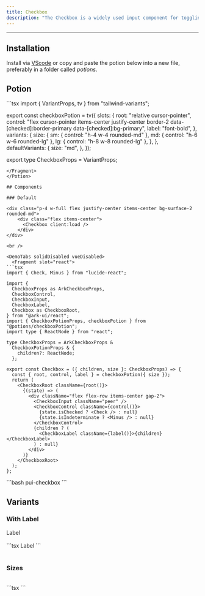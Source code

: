 ```yaml
---
title: Checkbox
description: "The Checkbox is a widely used input component for toggling between checked and unchecked states. It supports basic, controlled, and indeterminate states."
---
```


---


<div class="p-4 w-full flex justify-center items-center bg-surface-2 rounded-md">
    <div class="flex items-center">
      <Checkbox size='sm' client:load />
    </div>
</div>

## Installation

Install via [VScode](/docs/getting-started/vsc) or copy and paste the potion below into a new file, preferably in a folder called *potions*.

## Potion 

<Potion>
<Fragment slot="contentSlot">
```tsx
import { VariantProps, tv } from "tailwind-variants";

export const checkboxPotion = tv({
  slots: {
    root: "relative cursor-pointer",
    control:
      "flex cursor-pointer items-center justify-center border-2 data-[checked]:border-primary data-[checked]:bg-primary",
    label: "font-bold",
  },
  variants: {
    size: {
      sm: { control: "h-4 w-4 rounded-md" },
      md: { control: "h-6 w-6 rounded-lg" },
      lg: { control: "h-8 w-8 rounded-lg" },
    },
  },
  defaultVariants: {
    size: "md",
  },
});

export type CheckboxProps = VariantProps<typeof checkboxPotion>;

```
</Fragment>
</Potion>

## Components 

### Default

<div class="p-4 w-full flex justify-center items-center bg-surface-2 rounded-md">
    <div class="flex items-center">
      <Checkbox client:load />
    </div>
</div>

<br />

<DemoTabs solidDisabled vueDisabled>
  <Fragment slot="react">
```tsx
import { Check, Minus } from "lucide-react";

import {
  CheckboxProps as ArkCheckboxProps,
  CheckboxControl,
  CheckboxInput,
  CheckboxLabel,
  Checkbox as CheckboxRoot,
} from "@ark-ui/react";
import { CheckboxPotionProps, checkboxPotion } from "@potions/checkboxPotion";
import type { ReactNode } from "react";

type CheckboxProps = ArkCheckboxProps &
  CheckboxPotionProps & {
    children?: ReactNode;
  };

export const Checkbox = ({ children, size }: CheckboxProps) => {
  const { root, control, label } = checkboxPotion({ size });
  return (
    <CheckboxRoot className={root()}>
      {(state) => (
        <div className="flex flex-row items-center gap-2">
          <CheckboxInput className="peer" />
          <CheckboxControl className={control()}>
            {state.isChecked ? <Check /> : null}
            {state.isIndeterminate ? <Minus /> : null}
          </CheckboxControl>
          {children ? (
            <CheckboxLabel className={label()}>{children}</CheckboxLabel>
          ) : null}
        </div>
      )}
    </CheckboxRoot>
  );
};

```
</Fragment>

<Fragment slot="vsc">
```bash
pui-checkbox
```
</Fragment>
</DemoTabs>

## Variants

### With Label

<div class="p-4 w-full flex justify-center items-center bg-surface-2 rounded-md">
    <div class="flex items-center">
      <Checkbox client:only="react">
      Label
      </Checkbox>
    </div>
</div>

<br />

<div className="max-h-72 w-full overflow-y-auto rounded-xl bg-[#1b1e28]">
```tsx
<Checkbox>Label</Checkbox>
```
</div>

<br />

### Sizes

<div class="p-4 w-full flex justify-center items-center bg-surface-2 rounded-md">
    <div class="flex items-center gap-2">
      <Checkbox size="sm" client:load />
      <Checkbox size="md" client:load />
      <Checkbox size="lg" client:load />
    </div>
</div>

<br />

<div className="max-h-72 w-full overflow-y-auto rounded-xl bg-[#1b1e28]">
```tsx
<Checkbox size="sm"/>
<Checkbox size="md"/>
<Checkbox size="lg"/>
```
</div>